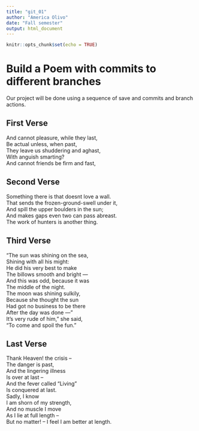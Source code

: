 ```yaml
---
title: "git_01"
author: "America Olivo"
date: "Fall semester"
output: html_document
---
```


```r
knitr::opts_chunk$set(echo = TRUE)
```
# Build a Poem with commits to different branches
Our project will be done using a sequence of save and commits and branch actions.
<!-- Do not modify or change any text in "!--" bracketed areas such as this --- these are instructions to
you, if you change any of this the git program will notice it and compromise your git merging strategy !-->

## First Verse 
<!--Put the first five lines of a poem by Lewis Carrol in this section!-->

And cannot pleasure, while they last,  
Be actual unless, when past,  
They leave us shuddering and aghast,  
With anguish smarting?  
And cannot friends be firm and fast,  

## Second Verse
<!--Put the first five lines of a poem by Robert Frost here!-->

Something there is that doesnt love a wall.  
That sends the frozen-ground-swell under it,  
And spill the upper boulders in the sun;  
And makes gaps even two can pass abreast.  
The work of hunters is another thing.  

## Third Verse
<!--Put the first two verses of The Walrus and the Carpenter here!-->


“The sun was shining on the sea,  
Shining with all his might:  
He did his very best to make  
The billows smooth and bright —  
And this was odd, because it was  
The middle of the night.  
The moon was shining sulkily,  
Because she thought the sun  
Had got no business to be there  
After the day was done —"  
It’s very rude of him,” she said,  
“To come and spoil the fun.”  


## Last Verse
<!--Put a short poem of your choice 8-20 lines,here!-->

Thank Heaven! the crisis –  
The danger is past,  
And the lingering illness  
Is over at last –  
And the fever called “Living”  
Is conquered at last.  
Sadly, I know  
I am shorn of my strength,  
And no muscle I move  
As I lie at full length –  
But no matter! – I feel I am better at length.  

